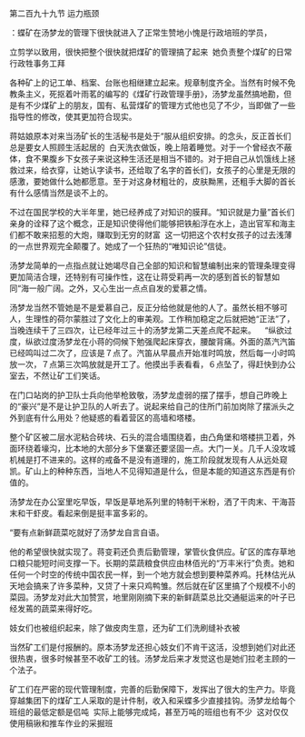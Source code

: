 

第二百九十九节 运力瓶颈

：蝶矿在汤梦龙的管理下很快就进入了正常生赞地小愧是行政培班的学员，

立剪学以致用，很快把整个很快就把煤矿的管理搞了起来  她负责整个煤矿的日常行政牲事务工拜

各种矿上的记工单、档案、台账也相继建立起来。规章制度齐全。当然有时候不免教条主义，死抠着叶雨茗的编写的《煤矿行政管理手册》，汤梦龙虽然搞地勘，但是有不少煤矿上的朋友，国有、私营煤矿的管理方式他也见了不少，当即做了一些指导性的修改，使其更加符合现实。

蒋姑娘原本对来当汤矿长的生活秘书是处于“服从组织安排。的念头，反正首长们总是要女人照顾生活起居的  白天洗衣做饭，晚上陪着睡觉。对于一个曾经衣不蔽体，食不果腹乡下女孩子来说这种生活还是相当不错的。对于把自己从饥饿线上拯救过来，给衣穿，让她认字读书，还给取了名字的首长们，女孩子的心里是无限的感激，要她做什么她都愿意。至于对这身材粗壮的，皮肤黝黑，还粗手大脚的首长有什么感情当然是谈不上的。

不过在国民学校的大半年里，她已经养成了对知识的膜拜。“知识就是力量”首长们亲身的诠释了这个概念，正是知识使得他们能够把铁船浮在水上，造出官军和海主们都不敢来招惹的大炮，赚取到无穷的财富  这一切把这个农村女孩子的过去浅薄的一点世界观完全颠覆了。她成了一个狂热的“唯知识论”信徒。

汤梦龙简单的一点指点就让她竭尽自己全部的知识和智慧编制出来的管理条理变得更加简洁合理，还特别有可操作性，这在让蒋受莉再一次的感到首长的智慧如同“海一般广阔。之外，又心生出一点点自发的爱慕之情。

汤梦龙当然不管她是不是爱慕自己，反正分给他就是他的人了。虽然长相不够可人，生理性的荷尔蒙胜过了文化上的审美观。工作稍加稳定之后就把她“正法”了，当晚连续干了三四次，让已经年过三十的汤梦龙第二天差点爬不起来。    “纵欲过度，纵欲过度汤梦龙在小蒋的伺候下勉强爬起床穿衣，腰酸背痛。外面的蒸汽汽笛已经鸣叫过二次了，应该是７点了。汽笛从早晨点开始准时鸣放，然后每一小时鸣放一次，７点第三次鸣放就是开工了。他摸出手表看看，６点坠了，得赶快到办公室去，不然让矿工们笑话。

在门口站岗的护卫队士兵向他举枪致敬，汤梦龙虚弱的摆了摆手，想自己昨晚上的“豪兴”是不是让护卫队的人听去了。说起来给自己的住所门前加岗除了摆派头之外到底有什么用处？他疑惑的看着营区的高墙和塔楼。

整个矿区被二层水泥粘合砖块、石头的混合墙围绕着，由凸角堡和塔楼拱卫着，外面环绕着壕沟，比本地的大部分乡下堡寨还要坚固一点。大门一关。几千人没攻城机械是打不进来的。这样的戒备不是没有道理的，施工阶段就发现有人从远处窥凯。矿山上的种种东西，当地人不见得知道是什么，但是本能的知道这东西是有价值的。

汤梦龙在办公室里吃早饭，早饭是草地系列里的特制干米粉，洒了干肉末、干海苔末和干虾皮。看起来倒是挺丰富多彩的。

“要有点新鲜蔬菜吃就好了汤梦龙自言自语。

他的希望很快就实现了。蒋变莉还负责后勤管理，掌管伙食供应。矿区的库存草地口粮只能短时间支撑一下。长期的菜蔬粮食供应由林佰光的“万丰米行”负责。她和任何一个时空的传统中国农民一样，到一个地方就会想到要种菜养鸡。托林估光从天地会搞来了许多菜种，又贷了十来只鸡鸭雏。然后就在矿区里搞了个规模不小的菜园。汤梦龙对此大加赞赏，地里刚刚摘下来的新鲜蔬菜总比交通艇运来的叶子已经发蔫的蔬菜来得好吃。

妓女们也被组织起来，除了做皮肉生意，还为矿工们洗刷缝补衣被

当然矿工们是付报酬的。原本汤梦龙还担心妓女们不肯干这活，没想到她们对此还很热衷，很多时候甚至不收矿工的钱。汤梦龙后来才发觉这也是她们拉老主顾的一个法子。

矿工们在严密的现代管理制度，完善的后勤保障下，发挥出了很大的生产力。毕竟穿越集团下的煤矿工人采取的是计件制，收入和采蝶多少直接挂钩。汤梦龙给每个班组的最低定额是侣吨  实际上能够完成炖，甚至万吨的班组也有不少  这对仅仅使用稿锹和推车作业的采掘班

